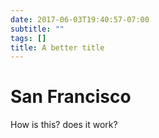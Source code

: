 ```yaml
---
date: 2017-06-03T19:40:57-07:00
subtitle: ""
tags: []
title: A better title
---
```


# San Francisco 

How is this? does it work?